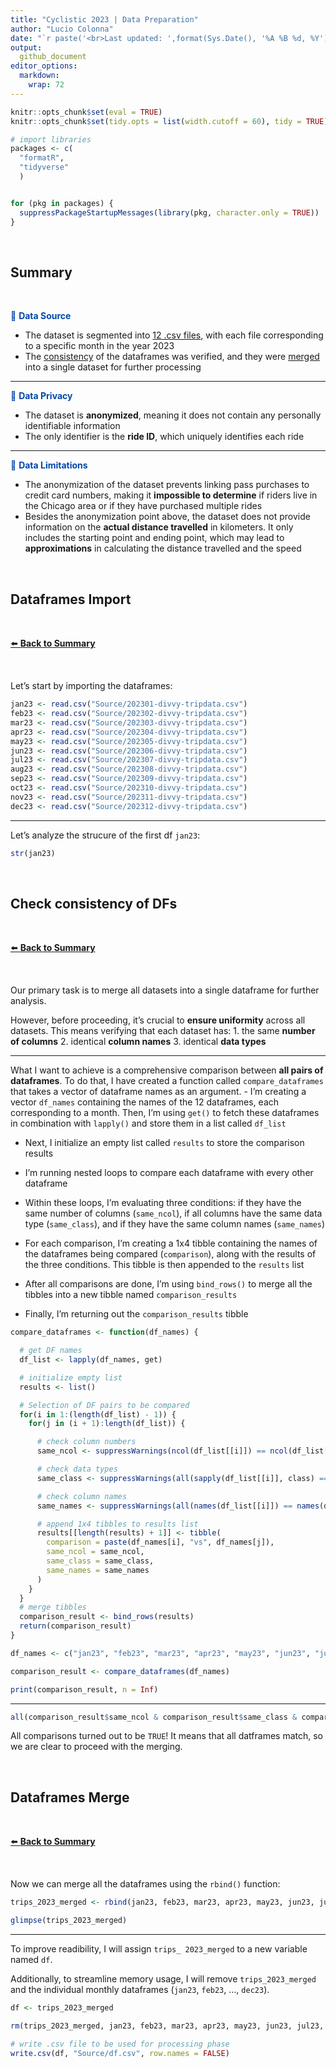 ```yaml
---
title: "Cyclistic 2023 | Data Preparation"
author: "Lucio Colonna"
date: "`r paste('<br>Last updated: ',format(Sys.Date(), '%A %B %d, %Y'),'')`"
output: 
  github_document
editor_options: 
  markdown: 
    wrap: 72
---
```


```r
knitr::opts_chunk$set(eval = TRUE)
knitr::opts_chunk$set(tidy.opts = list(width.cutoff = 60), tidy = TRUE)
```

```r
# import libraries
packages <- c(
  "formatR",
  "tidyverse"
  )


for (pkg in packages) {
  suppressPackageStartupMessages(library(pkg, character.only = TRUE))
}
```

<br>

## Summary {#summary}

<br>

[📌 <strong>Data Source</strong>]{style="color: #0047AB;"}

-   The dataset is segmented into [12 .csv files](#dataframes-import),
    with each file corresponding to a specific month in the year 2023
-   The [consistency](#check-consistency-of-dfs) of the dataframes was
    verified, and they were [merged](#dataframes-merge) into a single
    dataset for further processing

------------------------------------------------------------------------

[📌 <strong>Data Privacy</strong>]{style="color: #0047AB;"}

-   The dataset is **anonymized**, meaning it does not contain any
    personally identifiable information
-   The only identifier is the **ride ID**, which uniquely identifies
    each ride

------------------------------------------------------------------------

[📌 <strong>Data Limitations</strong>]{style="color: #0047AB;"}

-   The anonymization of the dataset prevents linking pass purchases to
    credit card numbers, making it **impossible to determine** if riders
    live in the Chicago area or if they have purchased multiple rides
-   Besides the anonymization point above, the dataset does not provide
    information on the **actual distance travelled** in kilometers. It
    only includes the starting point and ending point, which may lead to
    **approximations** in calculating the distance travelled and the
    speed

<br>

## Dataframes Import {#dataframes-import}

<br>

[⬅️ **Back to Summary**](#summary)

<br>

Let's start by importing the dataframes:

```r
jan23 <- read.csv("Source/202301-divvy-tripdata.csv")
feb23 <- read.csv("Source/202302-divvy-tripdata.csv")
mar23 <- read.csv("Source/202303-divvy-tripdata.csv")
apr23 <- read.csv("Source/202304-divvy-tripdata.csv")
may23 <- read.csv("Source/202305-divvy-tripdata.csv")
jun23 <- read.csv("Source/202306-divvy-tripdata.csv")
jul23 <- read.csv("Source/202307-divvy-tripdata.csv")
aug23 <- read.csv("Source/202308-divvy-tripdata.csv")
sep23 <- read.csv("Source/202309-divvy-tripdata.csv")
oct23 <- read.csv("Source/202310-divvy-tripdata.csv")
nov23 <- read.csv("Source/202311-divvy-tripdata.csv")
dec23 <- read.csv("Source/202312-divvy-tripdata.csv")
```

------------------------------------------------------------------------

Let's analyze the strucure of the first df `jan23`:

```r
str(jan23)
```

<br>

## Check consistency of DFs {#check-consistency-of-dfs}

<br>

[⬅️ **Back to Summary**](#summary)

<br>

Our primary task is to merge all datasets into a single dataframe for
further analysis.

However, before proceeding, it's crucial to **ensure uniformity** across
all datasets. This means verifying that each dataset has: 1. the same
**number of columns** 2. identical **column names** 3. identical **data
types**

------------------------------------------------------------------------

What I want to achieve is a comprehensive comparison between **all pairs
of dataframes**. To do that, I have created a function called
`compare_dataframes` that takes a vector of dataframe names as an
argument. - I'm creating a vector `df_names` containing the names of the
12 dataframes, each corresponding to a month. Then, I'm using `get()` to
fetch these dataframes in combination with `lapply()` and store them in
a list called `df_list`

-   Next, I initialize an empty list called `results` to store the
    comparison results

-   I'm running nested loops to compare each dataframe with every other
    dataframe

-   Within these loops, I'm evaluating three conditions: if they have
    the same number of columns (`same_ncol`), if all columns have the
    same data type (`same_class`), and if they have the same column
    names (`same_names`)

-   For each comparison, I'm creating a 1x4 tibble containing the names
    of the dataframes being compared (`comparison`), along with the
    results of the three conditions. This tibble is then appended to the
    `results` list

-   After all comparisons are done, I'm using `bind_rows()` to merge all
    the tibbles into a new tibble named `comparison_results`

-   Finally, I'm returning out the `comparison_results` tibble

```r
compare_dataframes <- function(df_names) {

  # get DF names
  df_list <- lapply(df_names, get)

  # initialize empty list
  results <- list()

  # Selection of DF pairs to be compared
  for(i in 1:(length(df_list) - 1)) {
    for(j in (i + 1):length(df_list)) {

      # check column numbers
      same_ncol <- suppressWarnings(ncol(df_list[[i]]) == ncol(df_list[[j]]))

      # check data types
      same_class <- suppressWarnings(all(sapply(df_list[[i]], class) == sapply(df_list[[j]], class)))

      # check column names
      same_names <- suppressWarnings(all(names(df_list[[i]]) == names(df_list[[j]])))

      # append 1x4 tibbles to results list
      results[[length(results) + 1]] <- tibble(
        comparison = paste(df_names[i], "vs", df_names[j]),
        same_ncol = same_ncol,
        same_class = same_class,
        same_names = same_names
      )
    }
  }
  # merge tibbles
  comparison_result <- bind_rows(results)
  return(comparison_result)
}

df_names <- c("jan23", "feb23", "mar23", "apr23", "may23", "jun23", "jul23", "aug23", "sep23", "oct23", "nov23", "dec23")

comparison_result <- compare_dataframes(df_names)

print(comparison_result, n = Inf)
```

------------------------------------------------------------------------

```r
all(comparison_result$same_ncol & comparison_result$same_class & comparison_result$same_names)
```

All comparisons turned out to be `TRUE`! It means that all datframes
match, so we are clear to proceed with the merging.

<br>

## Dataframes Merge {#dataframes-merge}

<br>

[⬅️ **Back to Summary**](#summary)

<br>

Now we can merge all the dataframes using the `rbind()` function:

```r
trips_2023_merged <- rbind(jan23, feb23, mar23, apr23, may23, jun23, jul23, aug23, sep23, oct23, nov23, dec23)

glimpse(trips_2023_merged)
```

------------------------------------------------------------------------

To improve readibility, I will assign `trips_ 2023_merged` to a new
variable named `df`.

Additionally, to streamline memory usage, I will remove
`trips_2023_merged` and the individual monthly dataframes (`jan23`,
`feb23`, ..., `dec23`).

```r
df <- trips_2023_merged

rm(trips_2023_merged, jan23, feb23, mar23, apr23, may23, jun23, jul23, aug23, sep23, oct23, nov23, dec23)
```

```r
# write .csv file to be used for processing phase
write.csv(df, "Source/df.csv", row.names = FALSE)
```
